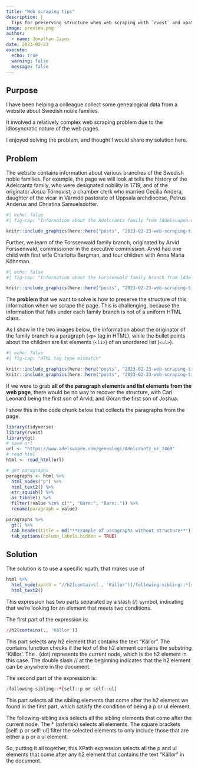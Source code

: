 ```yaml
---
title: "Web scraping tips"
description: |
  Tips for preserving structure when web scraping with `rvest` and xpath
image: preview.png
author:
  - name: Jonathan Jayes
date: 2023-02-23
execute: 
  echo: true
  warning: false
  message: false
---
```


## Purpose

I have been helping a colleague collect some genealogical data from a website about Swedish noble families.

It involved a relatively complex web scraping problem due to the idiosyncratic nature of the web pages.

I enjoyed solving the problem, and thought I would share my solution here.

## Problem

The website contains information about various branches of the Swedish noble families. For example, the page we will look at tells the history of the Adelcrantz family, who were designated nobility in 1719, and of the originator Josua Törnqvist, a chamber clerk who married Cecilia Andera, daughter of the vicar in Värmdö pastorate of Uppsala archdiocese, Petrus Anderus and Christina Samuelsdotter.

```r
#| echo: false
#| fig-cap: "Information about the Adelcrantz family from [Adelsvapen.com](https://www.adelsvapen.com/genealogi/Adelcrantz_nr_1469)"

knitr::include_graphics(here::here("posts", "2023-02-23-web-scraping-tips", "images", "adelsvapen_1.PNG"))
```

Further, we learn of the Forssenwald family branch, originated by Arvid Forssenwald, commissioner in the executive commission. Arvid had one child with first wife Charlotta Bergman, and four children with Anna Maria Köhnman.

```r
#| echo: false
#| fig-cap: "Information about the Forssenwald family branch from [Adelsvapen.com](https://www.adelsvapen.com/genealogi/Adelcrantz_nr_1469)"

knitr::include_graphics(here::here("posts", "2023-02-23-web-scraping-tips", "images", "adelsvapen_2.PNG"))
```


The **problem** that we want to solve is how to preserve the structure of this information when we scrape the page. This is challenging, because the information that falls under each family branch is not of a uniform HTML class.

As I show in the two images below, the information about the originator of the family branch is a paragraph (`<p>` tag in HTML), while the bullet points about the children are list elements (`<li>`) of an unordered list (`<ul>`).

```r
#| echo: false
#| fig-cap: "HTML tag type mismatch"

knitr::include_graphics(here::here("posts", "2023-02-23-web-scraping-tips", "images", "adelsvapen_4.PNG"))
knitr::include_graphics(here::here("posts", "2023-02-23-web-scraping-tips", "images", "adelsvapen_3.PNG"))

```

If we were to grab **all of the paragraph elements and list elements from the web page**, there would be no way to recover the structure, with Carl Leonard being the first son of Arvid, and Göran the first son of Joshua.

I show this in the code chunk below that collects the paragraphs from the page.

```r
library(tidyverse)
library(rvest)
library(gt)
# save url
url <- "https://www.adelsvapen.com/genealogi/Adelcrantz_nr_1469"
# read html
html <- read_html(url)

# get paragraphs
paragraphs <- html %>%
  html_nodes("p") %>%
  html_text2() %>%
  str_squish() %>%
  as_tibble() %>%
  filter(!value %in% c("", "Barn:", "Barn:.")) %>% 
  rename(paragraph = value)

paragraphs %>% 
  gt() %>% 
  tab_header(title = md("**Example of paragraphs without structure**")) %>% 
  tab_options(column_labels.hidden = TRUE)
```

## Solution

The solution is to use a specific xpath, that makes use of 

```r
html %>%
  html_node(xpath = "//h2[contains(., 'Källor')]/following-sibling::*[self::p or self::ul]") %>%
  html_text2()
```

This expression has two parts separated by a slash (/) symbol, indicating that we're looking for an element that meets two conditions.

The first part of the expression is:

```r
//h2[contains(., 'Källor')]
```

This part selects any h2 element that contains the text "Källor". The contains function checks if the text of the h2 element contains the substring 'Källor'. The . (dot) represents the current node, which is the h2 element in this case. The double slash // at the beginning indicates that the h2 element can be anywhere in the document.

The second part of the expression is:

```r
/following-sibling::*[self::p or self::ul]
```

This part selects all the sibling elements that come after the h2 element we found in the first part, which satisfy the condition of being a p or ul element.

The following-sibling axis selects all the sibling elements that come after the current node. The * (asterisk) selects all elements. The square brackets [self::p or self::ul] filter the selected elements to only include those that are either a p or a ul element.

So, putting it all together, this XPath expression selects all the p and ul elements that come after any h2 element that contains the text "Källor" in the document.